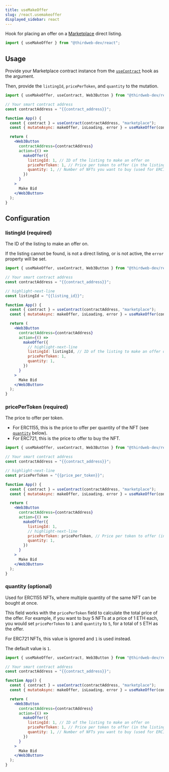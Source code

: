 ```yaml
---
title: useMakeOffer
slug: /react.usemakeoffer
displayed_sidebar: react
---
```


Hook for placing an offer on a [Marketplace](https://thirdweb.com/thirdweb.eth/Marketplace) direct listing.

```jsx
import { useMakeOffer } from "@thirdweb-dev/react";
```

## Usage

Provide your Marketplace contract instance from the [`useContract`](/react/react.usecontract) hook as the argument.

Then, provide the `listingId`, `pricePerToken`, and `quantity` to the mutation.

```jsx
import { useMakeOffer, useContract, Web3Button } from "@thirdweb-dev/react";

// Your smart contract address
const contractAddress = "{{contract_address}}";

function App() {
  const { contract } = useContract(contractAddress, "marketplace");
  const { mutateAsync: makeOffer, isLoading, error } = useMakeOffer(contract);

  return (
    <Web3Button
      contractAddress={contractAddress}
      action={() =>
        makeOffer({
          listingId: 1, // ID of the listing to make an offer on
          pricePerToken: 1, // Price per token to offer (in the listing's currency)
          quantity: 1, // Number of NFTs you want to buy (used for ERC1155 NFTs)
        })
      }
    >
      Make Bid
    </Web3Button>
  );
}
```

## Configuration

### listingId (required)

The ID of the listing to make an offer on.

If the listing cannot be found, is not a direct listing, or is not active, the `error` property will be set.

```jsx
import { useMakeOffer, useContract, Web3Button } from "@thirdweb-dev/react";

// Your smart contract address
const contractAddress = "{{contract_address}}";

// highlight-next-line
const listingId = "{{listing_id}}";

function App() {
  const { contract } = useContract(contractAddress, "marketplace");
  const { mutateAsync: makeOffer, isLoading, error } = useMakeOffer(contract);

  return (
    <Web3Button
      contractAddress={contractAddress}
      action={() =>
        makeOffer({
          // highlight-next-line
          listingId: listingId, // ID of the listing to make an offer on
          pricePerToken: 1,
          quantity: 1,
        })
      }
    >
      Make Bid
    </Web3Button>
  );
}
```

### pricePerToken (required)

The price to offer per token.

- For ERC1155, this is the price to offer per quantity of the NFT (see [`quantity`](#quantity) below).
- For ERC721, this is the price to offer to buy the NFT.

```jsx
import { useMakeOffer, useContract, Web3Button } from "@thirdweb-dev/react";

// Your smart contract address
const contractAddress = "{{contract_address}}";

// highlight-next-line
const pricePerToken = "{{price_per_token}}";

function App() {
  const { contract } = useContract(contractAddress, "marketplace");
  const { mutateAsync: makeOffer, isLoading, error } = useMakeOffer(contract);

  return (
    <Web3Button
      contractAddress={contractAddress}
      action={() =>
        makeOffer({
          listingId: 1,
          // highlight-next-line
          pricePerToken: pricePerToken, // Price per token to offer (in the listing's currency)
          quantity: 1,
        })
      }
    >
      Make Bid
    </Web3Button>
  );
}
```

### quantity (optional)

Used for ERC1155 NFTs, where multiple quantity of the same NFT can be bought at once.

This field works with the `pricePerToken` field to calculate the total price of the offer.
For example, if you want to buy 5 NFTs at a price of 1 ETH each, you would set `pricePerToken` to `1` and `quantity` to `5`, for a total of `5` ETH as the offer.

For ERC721 NFTs, this value is ignored and `1` is used instead.

The default value is `1`.

```jsx
import { useMakeOffer, useContract, Web3Button } from "@thirdweb-dev/react";

// Your smart contract address
const contractAddress = "{{contract_address}}";

function App() {
  const { contract } = useContract(contractAddress, "marketplace");
  const { mutateAsync: makeOffer, isLoading, error } = useMakeOffer(contract);

  return (
    <Web3Button
      contractAddress={contractAddress}
      action={() =>
        makeOffer({
          listingId: 1, // ID of the listing to make an offer on
          pricePerToken: 1, // Price per token to offer (in the listing's currency)
          quantity: 1, // Number of NFTs you want to buy (used for ERC1155 NFTs)
        })
      }
    >
      Make Bid
    </Web3Button>
  );
}
```
